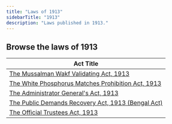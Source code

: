 ```yaml
---
title: "Laws of 1913"
sidebarTitle: "1913"
description: "Laws published in 1913."
---
```


## Browse the laws of 1913

| Act Title |
|-----------|
| [The Mussalman Wakf Validating Act, 1913](/laws/act-101) |
| [The White Phosphorus Matches Prohibition Act, 1913](/laws/act-100) |
| [The Administrator General's Act, 1913](/laws/act-99) |
| [The Public Demands Recovery Act, 1913 (Bengal Act)](/laws/act-98) |
| [The Official Trustees Act, 1913](/laws/act-97) |
